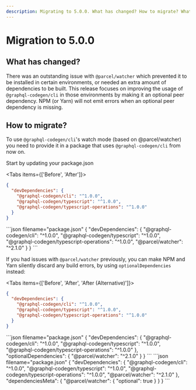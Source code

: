 ```yaml
---
description: Migrating to 5.0.0. What has changed? How to migrate? What are the new features?
---
```



# Migration to 5.0.0

## What has changed?

There was an outstanding issue with `@parcel/watcher` which prevented it to be installed in certain environments, or needed an extra amount of dependencies to be built.
This release focuses on improving the usage of `@graphql-codegen/cli` in those environments by making it an optional peer dependency.
NPM (or Yarn) will not emit errors when an optional peer dependency is missing.

## How to migrate?

To use `@graphql-codegen/cli`'s watch mode (based on @parcel/watcher) you need to provide it in a package that uses `@graphql-codegen/cli` from now on.

Start by updating your package.json

<Tabs items={['Before', 'After']}>
<Tab>
```json filename="package.json"
{
  "devDependencies": {
    "@graphql-codegen/cli": "^1.0.0",
    "@graphql-codegen/typescript": "^1.0.0",
    "@graphql-codegen/typescript-operations": "^1.0.0"
  }
}
```
</Tab>

<Tab>
```json filename="package.json"
{
  "devDependencies": {
    "@graphql-codegen/cli": "^1.0.0",
    "@graphql-codegen/typescript": "^1.0.0",
    "@graphql-codegen/typescript-operations": "^1.0.0",
    "@parcel/watcher": "^2.1.0"
  }
}
```
</Tab>
</Tabs>

If you had issues with `@parcel/watcher` previously, you can make NPM and Yarn silently discard any build errors, by using `optionalDependencies` instead:

<Tabs items={['Before', 'After', 'After (Alternative)']}>
<Tab>
```json filename="package.json"
{
  "devDependencies": {
    "@graphql-codegen/cli": "^1.0.0",
    "@graphql-codegen/typescript": "^1.0.0",
    "@graphql-codegen/typescript-operations": "^1.0.0"
  }
}
```
</Tab>

<Tab>
```json filename="package.json"
{
  "devDependencies": {
    "@graphql-codegen/cli": "^1.0.0",
    "@graphql-codegen/typescript": "^1.0.0",
    "@graphql-codegen/typescript-operations": "^1.0.0"
  },
  "optionalDependencies": {
    "@parcel/watcher": "^2.1.0"
  }
}
```
</Tab>

<Tab>
```json filename="package.json"
{
  "devDependencies": {
    "@graphql-codegen/cli": "^1.0.0",
    "@graphql-codegen/typescript": "^1.0.0",
    "@graphql-codegen/typescript-operations": "^1.0.0",
    "@parcel/watcher": "^2.1.0"
  },
  "dependenciesMeta": {
    "@parcel/watcher": {
      "optional": true
    }
  }
}
```
</Tab>
</Tabs>
